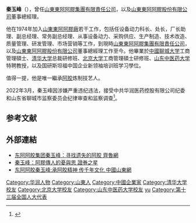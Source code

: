 {{infobox person/Wikidata|fetchwikidata=ALL}}
'''秦玉峰'''（{{bd|1958年|1月}}），曾任[[山東東阿阿膠集團有限責任公司|山東東阿阿膠集團有限責任公司]]，以及[[山東東阿阿膠股份有限公司|山東東阿阿膠股份有限公司]]董事總經理。

他在1974年加入[[山東東阿阿膠廠|山東東阿阿膠廠]]若干工作，包括任设备动力科长、处长，厂长助理、副总经理、常务副总经理、从事设备动力、采购供应、生产制造、技术改造、质量管理、研发管理、市场营销等工作，到現時[[山東東阿阿膠集團有限責任公司|山東東阿阿膠集團有限責任公司]]，以及[[山東東阿阿膠股份有限公司|山東東阿阿膠股份有限公司]]董事總經理工作至今。他畢業於[[中國|中國]][[聊城大学|聊城大学]]工商管理碩士、[[清华大学|清华大学]]总裁研修班、[[北京大学|北京大学]]工商管理碩士研修班、[[山东中医药大学|山东中医药大学]]特聘教授，以及国研斯坦福中国企业新领袖培训班学习學位。

值得一提，他是唯一繼承[[阿胶|阿胶]]炼制技艺人。

2022年3月，秦玉峰因涉嫌严重违纪违法，接受中共华润医药控股有限公司纪委和山东省聊城市监察委员会纪律审查和监察调查<ref>{{cite news |author1=曹晨 |title=东阿阿胶原总裁秦玉峰被调查，已退休2年多，曾是公司“灵魂人物” |url=https://finance.sina.com.cn/stock/s/2022-03-03/doc-imcwiwss4002248.shtml |accessdate=2022-03-03 |work=e公司 |date=2022-03-03}}</ref>。

==参考文献==
{{reflist}}
==外部連結==
*[http://www.iqilu.com/html/gonggong/fengyunlushang/pic/2010/0316/200547.html 东阿阿胶集团秦玉峰：寻找遗失的阿胶 齊魯網] {{Wayback|url=http://www.iqilu.com/html/gonggong/fengyunlushang/pic/2010/0316/200547.html |date=20111025065322 }}
*[http://finance.stockstar.com/MS2011061900000578.shtml 秦玉峰：阿膠傳人的憂與思 證券之星] {{Wayback|url=http://finance.stockstar.com/MS2011061900000578.shtml |date=20160314120337 }}
*[https://web.archive.org/web/20111114075917/http://finance.sdchina.com/show/257645.html 东阿阿胶秦玉峰:承阿胶精神 传千年文化 中國山東網]

{{DEFAULTSORT:qin yufeng}}
[[Category:华润人物|Category:华润人物]]
[[Category:山東人|Category:山東人]]
[[Category:中國企業家|Category:中國企業家]]
[[Category:清华大学校友|Category:清华大学校友]]
[[Category:北京大学校友|Category:北京大学校友]]
[[Category:山东中医药大学校友|Category:山东中医药大学校友]]
[[Category:秦姓|yu]]
[[Category:第十三届全国人大代表|Category:第十三届全国人大代表]]